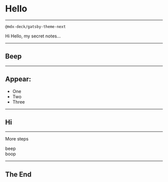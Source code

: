 
<Head>
  <title>Custom Title</title>
  <link
    rel='stylesheet'
    href='https://fonts.googleapis.com/css?family=Roboto+Mono&display=swap'
  />
</Head>

# Hello

---

`@mdx-deck/gatsby-theme-next`

<Notes>

Hi
Hello, my secret notes...

</Notes>

---

## Beep

---

## Appear:

<ul>
  <Appear>
    <li>One</li>
    <li>Two</li>
    <li>Three</li>
  </Appear>
</ul>

---

## Hi

---

More steps

<Appear>
  <div>beep</div>
  <div>boop</div>
</Appear>

---

## The End

